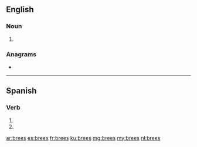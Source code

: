 {{also|breés}}
==English==

===Noun===
{{head|en|noun plural form}}

# {{plural of|bree|lang=en}}

===Anagrams===
* {{l|en|beers}}

----

==Spanish==

===Verb===
{{es-verb-form}}

# {{es-verb form of|ending=ar|mood=imperative|sense=negative|pers=2|formal=no|number=singular|brear}}
# {{es-verb form of|ending=ar|mood=subjunctive|tense=present|pers=2|formal=no|number=singular|brear}}

[[ar:brees]]
[[es:brees]]
[[fr:brees]]
[[ku:brees]]
[[mg:brees]]
[[my:brees]]
[[nl:brees]]